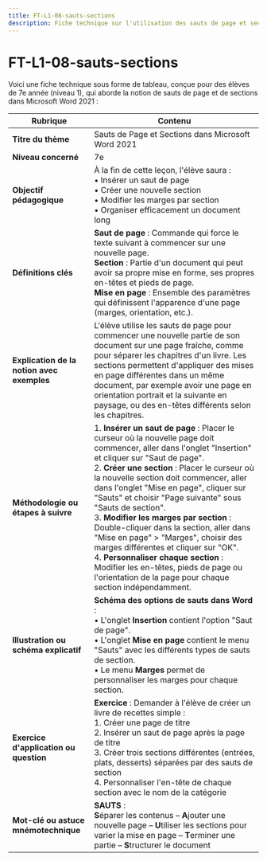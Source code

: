 ```yaml
---
title: FT-L1-08-sauts-sections
description: Fiche technique sur l'utilisation des sauts de page et sections dans Word 2021
---
```


# FT-L1-08-sauts-sections
Voici une fiche technique sous forme de tableau, conçue pour des élèves de 7e année (niveau 1), qui aborde la notion de sauts de page et de sections dans Microsoft Word 2021 :

| **Rubrique**                                  | **Contenu**                                                                                                                                                                                                                                                                                                                                                                                                                        |
|-----------------------------------------------|-------------------------------------------------------------------------------------------------------------------------------------------------------------------------------------------------------------------------------------------------------------------------------------------------------------------------------------------------------------------------------------------------------------------------------------|
| **Titre du thème**                            | Sauts de Page et Sections dans Microsoft Word 2021                                                                                                                                                                                                                                                                                                                                                                                         |
| **Niveau concerné**                           | 7e                                                                                                                                                                                                                                                                                                                                                                                                                                  |
| **Objectif pédagogique**                      | À la fin de cette leçon, l'élève saura : <br/>• Insérer un saut de page <br/>• Créer une nouvelle section <br/>• Modifier les marges par section <br/>• Organiser efficacement un document long                                                                                                                                                                                                                |
| **Définitions clés**                          | **Saut de page** : Commande qui force le texte suivant à commencer sur une nouvelle page. <br/>**Section** : Partie d'un document qui peut avoir sa propre mise en forme, ses propres en-têtes et pieds de page. <br/>**Mise en page** : Ensemble des paramètres qui définissent l'apparence d'une page (marges, orientation, etc.).                                                                                                                                                                          |
| **Explication de la notion avec exemples**    | L'élève utilise les sauts de page pour commencer une nouvelle partie de son document sur une page fraîche, comme pour séparer les chapitres d'un livre. Les sections permettent d'appliquer des mises en page différentes dans un même document, par exemple avoir une page en orientation portrait et la suivante en paysage, ou des en-têtes différents selon les chapitres.                                                                                                                       |
| **Méthodologie ou étapes à suivre**           | 1. **Insérer un saut de page** : Placer le curseur où la nouvelle page doit commencer, aller dans l'onglet "Insertion" et cliquer sur "Saut de page".<br/>2. **Créer une section** : Placer le curseur où la nouvelle section doit commencer, aller dans l'onglet "Mise en page", cliquer sur "Sauts" et choisir "Page suivante" sous "Sauts de section".<br/>3. **Modifier les marges par section** : Double-cliquer dans la section, aller dans "Mise en page" > "Marges", choisir des marges différentes et cliquer sur "OK".<br/>4. **Personnaliser chaque section** : Modifier les en-têtes, pieds de page ou l'orientation de la page pour chaque section indépendamment. |
| **Illustration ou schéma explicatif**         | **Schéma des options de sauts dans Word** : <br/>• L'onglet **Insertion** contient l'option "Saut de page". <br/>• L'onglet **Mise en page** contient le menu "Sauts" avec les différents types de sauts de section. <br/>• Le menu **Marges** permet de personnaliser les marges pour chaque section.                                                                                   |
| **Exercice d'application ou question**        | **Exercice** : Demander à l'élève de créer un livre de recettes simple : <br/>1. Créer une page de titre <br/>2. Insérer un saut de page après la page de titre <br/>3. Créer trois sections différentes (entrées, plats, desserts) séparées par des sauts de section <br/>4. Personnaliser l'en-tête de chaque section avec le nom de la catégorie                                                                                                                    |
| **Mot-clé ou astuce mnémotechnique**          | **SAUTS** : <br/>**S**éparer les contenus – **A**jouter une nouvelle page – **U**tiliser les sections pour varier la mise en page – **T**erminer une partie – **S**tructurer le document                                                                                                                                                                                                                                                                                                                           |
